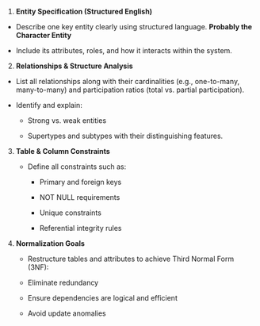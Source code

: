 1. **Entity Specification (Structured English)**

  - Describe one key entity clearly using structured language.
      **Probably the Character Entity**

  - Include its attributes, roles, and how it interacts within the system.

2. **Relationships & Structure Analysis**

  - List all relationships along with their cardinalities (e.g., one-to-many, many-to-many) and participation ratios (total vs. partial participation).

  - Identify and explain:

      - Strong vs. weak entities

      - Supertypes and subtypes with their distinguishing features.

3. **Table & Column Constraints**

    - Define all constraints such as:

        - Primary and foreign keys

        - NOT NULL requirements

        - Unique constraints

        - Referential integrity rules

4. **Normalization Goals**

    - Restructure tables and attributes to achieve Third Normal Form (3NF):

    - Eliminate redundancy

    - Ensure dependencies are logical and efficient

    - Avoid update anomalies
